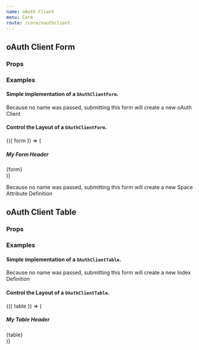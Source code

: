 ```yaml
---
name: oAuth Client
menu: Core
route: /core/oauthclient
---
```



## oAuth Client Form

### Props

<Props of={OAuthClientForm} />

### Examples

#### Simple implementation of a `OAuthClientForm`.

<Playground>
  <OAuthClientForm formSlug="alerts" />
</Playground>

Because no name was passed, submitting this form will create a new oAuth Client

#### Control the Layout of a `OAuthClientForm`.

<Playground>
  <OAuthClientForm formSlug="alerts">
    {({ form }) => (
      <div>
        <h5>My Form Header</h5>
        {form}
      </div>
    )}
  </OAuthClientForm>
</Playground>

Because no name was passed, submitting this form will create a new Space Attribute Definition

## oAuth Client Table

### Props

<Props of={OAuthClientTable} />

### Examples

#### Simple implementation of a `OAuthClientTable`.

Because no name was passed, submitting this form will create a new Index Definition

#### Control the Layout of a `OAuthClientTable`.

<Playground>
  <OAuthClientTable columnSet={['name']}>
    {({ table }) => (
      <div>
        <h5>My Table Header</h5>
        {table}
      </div>
    )}
  </OAuthClientTable>
</Playground>
